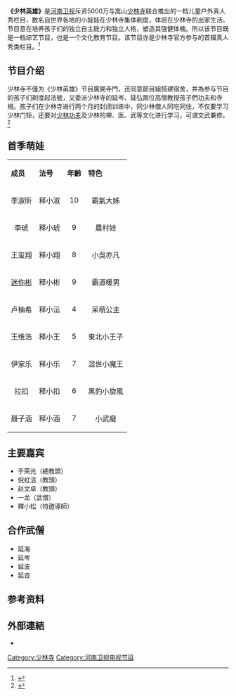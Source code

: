 {{Infobox television
| 名稱 = 少林英雄
| 圖片 = 
| caption = 
| 分類 = [[綜藝節目|綜藝]]
| presenter =
| 國家 = {{中华人民共和国}} 
| 語言 = [[汉语|汉语]]
| 標語 = 
| 製片人 =秦峰
| 每集長 = 
| 頻道 = [[河南卫视|河南卫视]]（周五晚21:15）
| 開始 = 2015年10月9日
| 結束 = 2016年1月1日
| website =
}}
'''《少林英雄》'''是[[河南卫视|河南卫视]]斥资5000万与嵩山[[少林寺|少林寺]]联合推出的一档儿童户外真人秀栏目，数名自世界各地的小娃娃在少林寺集体剃度，体验在少林寺的出家生活。节目意在培养孩子们的独立自主能力和独立人格，塑造其强健体魄。所以该节目既是一档综艺节目，也是一个文化教育节目。该节目亦是少林寺官方参与的首檔真人秀类栏目。<ref>{{cite news|url=http://ent.qq.com/a/20150721/047048.htm|title=《少林英雄》萌娃类型多样 小吴亦凡酷劲十足|publisher=腾讯娱乐|date=2015-07-21|accessdate=2015-07-28|archive-date=2018-07-03|archive-url=https://web.archive.org/web/20180703221626/http://ent.qq.com/a/20150721/047048.htm|dead-url=no}}</ref>

== 节目介绍 ==
少林寺不僅为《少林英雄》节目廣開寺門，还同意節目組搭建宿舍，并為参与节目的孩子们剃度起法號，又委派少林寺的延岑、延弘兩位高僧教授孩子們功夫和寺規。孩子们在少林寺进行两个月的封闭训练中，同少林僧人同吃同住，不仅要学习少林门矩，还要对[[少林功夫|少林功夫]]及少林的禅、医、武等文化进行学习，可谓文武兼修。<ref>{{cite news|url=http://gs.people.com.cn/BIG5/n/2015/0723/c183357-25692148.html|title=《少林英雄》首檔少林寺真人秀 尋教育新方式|publisher=人民网|date=2015年7月23日|accessdate=2015年7月28日|archive-date=2019年8月13日|archive-url=https://web.archive.org/web/20190813191940/http://gs.people.com.cn/BIG5/n/2015/0723/c183357-25692148.html}}</ref>

== 首季萌娃 ==
{|class="wikitable" width="30%"
|- style="background:#AFC7BA; color:snow" align=center
|'''成员'''||'''法号'''||'''年齡'''||'''特色'''
|-
|<center>李淑昕</center>
|<center>释小淑</center>
|<center>10</center>
|<center>霸氣大姊</center>
|-
|<center>李琥</center>
|<center>释小琥</center>
|<center>9</center>
|<center>農村娃</center>
|-
|<center>王玺翔</center>
|<center>释小翔</center>
|<center>8</center>
|<center>小吳亦凡</center>
|-
|<center>[[迷你彬|迷你彬]]</center>
|<center>释小彬</center>
|<center>9</center>
|<center>霸道暖男</center>
|-
|<center>卢柚希</center>
|<center>释小沄</center>
|<center>4</center>
|<center>呆萌公主</center>
|-
|<center>王维浩</center>
|<center>释小王</center>
|<center>5</center>
|<center>東北小王子</center>
|-
|<center>伊家乐</center>
|<center>释小乐</center>
|<center>7</center>
|<center>混世小魔王</center>
|-
|<center>拉扣</center>
|<center>释小扣</center>
|<center>6</center>
|<center>黑豹小旋風</center>
|-
|<center>聂子涵</center>
|<center>释小涵</center>
|<center>7</center>
|<center>小武癡</center>
|}

== 主要嘉宾 ==
*于荣光（總教頭）
*倪虹洁（教頭）
*赵文卓（教頭）
*一龙（武僧）
*釋小松（特邀導師）

== 合作武僧 ==
*延海
*延岑
*延波
*延咨

== 参考资料==
{{reflist}}

== 外部連結 ==
* {{Sinaweibo|p/1002065393399135}}

{{河南卫视节目}}
{{少林寺}}
[[Category:少林寺|Category:少林寺]]
[[Category:河南卫视电视节目|Category:河南卫视电视节目]]